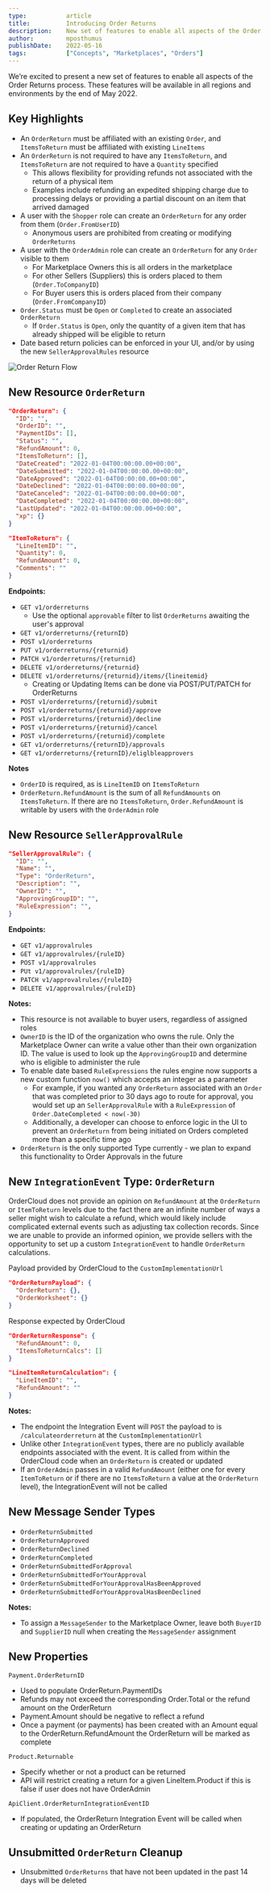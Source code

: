 ```yaml
---
type:           article
title:          Introducing Order Returns
description:    New set of features to enable all aspects of the Order Returns process.
author:         mposthumus
publishDate:    2022-05-16    
tags:           ["Concepts", "Marketplaces", "Orders"]
---
```


We’re excited to present a new set of features to enable all aspects of the Order Returns process. These features will be available in all regions and environments by the end of May 2022.

## Key Highlights
- An `OrderReturn` must be affiliated with an existing `Order`, and `ItemsToReturn` must be affiliated with existing `LineItems`
- An `OrderReturn` is not required to have any `ItemsToReturn`, and `ItemsToReturn` are not required to have a `Quantity` specified 
   - This allows flexibility for providing refunds not associated with the return of a physical item
   - Examples include refunding an expedited shipping charge due to processing delays or providing a partial discount on an item that arrived damaged 
- A user with the `Shopper` role can create an `OrderReturn` for any order from them (`Order.FromUserID`)
   - Anonymous users are prohibited from creating or modifying `OrderReturns`
- A user with the `OrderAdmin` role can create an `OrderReturn` for any `Order` visible to them
   - For Marketplace Owners this is all orders in the marketplace 
   - For other Sellers (Suppliers) this is orders placed to them (`Order.ToCompanyID`)
   - For Buyer users this is orders placed from their company (`Order.FromCompanyID`)
- `Order.Status` must be `Open` or `Completed` to create an associated `OrderReturn`
   - If `Order.Status` is `Open`, only the quantity of a given item that has already shipped will be eligible to return
- Date based return policies can be enforced in your UI, and/or by using the new `SellerApprovalRules` resource

![Order Return Flow](/images/knowledge-base/inline/order-returns/order-return-flow.png)

## New Resource `OrderReturn`

```json
"OrderReturn": {
  "ID": "",
  "OrderID": "",
  "PaymentIDs": [],
  "Status": "",
  "RefundAmount": 0,
  "ItemsToReturn": [],
  "DateCreated": "2022-01-04T00:00:00.00+00:00",
  "DateSubmitted": "2022-01-04T00:00:00.00+00:00",
  "DateApproved": "2022-01-04T00:00:00.00+00:00",
  "DateDeclined": "2022-01-04T00:00:00.00+00:00",
  "DateCanceled": "2022-01-04T00:00:00.00+00:00",
  "DateCompleted": "2022-01-04T00:00:00.00+00:00",
  "LastUpdated": "2022-01-04T00:00:00.00+00:00",
  "xp": {}
}

"ItemToReturn": {
  "LineItemID": "",
  "Quantity": 0,
  "RefundAmount": 0,
  "Comments": ""
}
```

**Endpoints:**
- `GET v1/orderreturns`
   - Use the optional `approvable` filter to list `OrderReturns` awaiting the user's approval 
- `GET v1/orderreturns/{returnID}`
- `POST v1/orderreturns`
- `PUT v1/orderreturns/{returnid}`
- `PATCH v1/orderreturns/{returnid}`
- `DELETE v1/orderreturns/{returnid}`
- `DELETE v1/orderreturns/{returnid}/items/{lineitemid}`
   - Creating or Updating Items can be done via POST/PUT/PATCH for OrderReturns
- `POST v1/orderreturns/{returnid}/submit`
- `POST v1/orderreturns/{returnid}/approve`
- `POST v1/orderreturns/{returnid}/decline`
- `POST v1/orderreturns/{returnid}/cancel`
- `POST v1/orderreturns/{returnid}/complete`
- `GET v1/orderreturns/{returnID}/approvals`
- `GET v1/orderreturns/{returnID}/eliglbleapprovers`

**Notes**
- `OrderID` is required, as is `LineItemID` on `ItemsToReturn`
- `OrderReturn.RefundAmount` is the sum of all `RefundAmounts` on `ItemsToReturn`. If there are no `ItemsToReturn`, `Order.RefundAmount` is writable by users with the `OrderAdmin` role

## New Resource `SellerApprovalRule`

```json
"SellerApprovalRule": {
  "ID": "",
  "Name": "",
  "Type": "OrderReturn",
  "Description": "",
  "OwnerID": "",
  "ApprovingGroupID": "",
  "RuleExpression": "",
}
```
**Endpoints:**
- `GET v1/approvalrules`
- `GET v1/approvalrules/{ruleID}`
- `POST v1/approvalrules`
- `PUt v1/approvalrules/{ruleID}`
- `PATCH v1/approvalrules/{ruleID}`
- `DELETE v1/approvalrules/{ruleID}`

**Notes:**
- This resource is not available to buyer users, regardless of assigned roles
- `OwnerID` is the ID of the organization who owns the rule. Only the Marketplace Owner can write a value other than their own organization ID. The value is used to look up the `ApprovingGroupID` and determine who is eligible to administer the rule
- To enable date based `RuleExpressions` the rules engine now supports a new custom function `now()` which accepts an integer as a parameter
   - For example, if you wanted any `OrderReturn` associated with an `Order` that was completed prior to 30 days ago to route for approval, you would set up an `SellerApprovalRule` with a `RuleExpression` of `Order.DateCompleted < now(-30)`
   - Additionally, a developer can choose to enforce logic in the UI to prevent an `OrderReturn` from being initiated on Orders completed more than a specific time ago
- `OrderReturn` is the only supported Type currently - we plan to expand this functionality to Order Approvals in the future

## New `IntegrationEvent` Type: `OrderReturn`
OrderCloud does not provide an opinion on `RefundAmount` at the `OrderReturn` or `ItemToReturn` levels due to the fact there are an infinite number of ways a seller might wish to calculate a refund, which would likely include complicated external events such as adjusting tax collection records. Since we are unable to provide an informed opinion, we provide sellers with the opportunity to set up a custom `IntegrationEvent` to handle `OrderReturn` calculations.

Payload provided by OrderCloud to the `CustomImplementationUrl`

```json
"OrderReturnPayload": {
  "OrderReturn": {},
  "OrderWorksheet": {}
}
```
Response expected by OrderCloud

```json
"OrderReturnResponse": {
  "RefundAmount": 0,
  "ItemsToReturnCalcs": []
}

"LineItemReturnCalculation": {
  "LineItemID": "",
  "RefundAmount": ""
}
```
**Notes:**
- The endpoint the Integration Event will `POST` the payload to is `/calculateorderreturn` at the `CustomImplementationUrl`
- Unlike other `IntegrationEvent` types, there are no publicly available endpoints associated with the event. It is called from within the OrderCloud code when an `OrderReturn` is created or updated
- If an `OrderAdmin` passes in a valid `RefundAmount` (either one for every `ItemToReturn` or if there are no `ItemsToReturn` a value at the `OrderReturn` level), the IntegrationEvent will not be called

## New Message Sender Types
- `OrderReturnSubmitted`
- `OrderReturnApproved`
- `OrderReturnDeclined`
- `OrderReturnCompleted`
- `OrderReturnSubmittedForApproval`
- `OrderReturnSubmittedForYourApproval`
- `OrderReturnSubmittedForYourApprovalHasBeenApproved`
- `OrderReturnSubmittedForYourApprovalHasBeenDeclined`

**Notes:**
- To assign a `MessageSender` to the Marketplace Owner, leave both `BuyerID` and `SupplierID` null when creating the `MessageSender` assignment

## New Properties

`Payment.OrderReturnID`
- Used to populate OrderReturn.PaymentIDs
- Refunds may not exceed the corresponding Order.Total or the refund amount on the OrderReturn
- Payment.Amount should be negative to reflect a refund
- Once a payment (or payments) has been created with an Amount equal to the OrderReturn.RefundAmount the OrderReturn will be marked as complete

`Product.Returnable`
- Specify whether or not a product can be returned
- API will restrict creating a return for a given LineItem.Product if this is false if user does not have OrderAdmin

`ApiClient.OrderReturnIntegrationEventID`
- If populated, the OrderReturn Integration Event will be called when creating or updating an OrderReturn

## Unsubmitted `OrderReturn` Cleanup
- Unsubmitted `OrderReturns` that have not been updated in the past 14 days will be deleted
